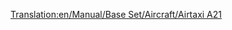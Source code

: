 [[Translation:en/Manual/Base Set/Aircraft/Airtaxi A21]]

{{fr/Manual/Base Set/Aircraft/Avion|Nom=Airtaxi A21
|Image=[[File:en/Manual/Base Set/Aircraft/AirbusA300.png|Airtaxi A21]]
|Coût=41 015 (82 030)
|Vitesse=947 km/h (592 MPH)
|Entretien=6 609 (13 218)
|Conception=1973
|Vie=24
|Capacité=260 passagers & 30 sacs de courrier
|Description=Le premier avion Airtaxi/Airbus. Assez correct.
|Réalité=[https://www.wikipedia.org/wiki/fr:Airbus A300 Airbus A300]
}}
